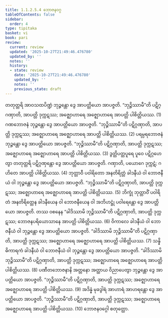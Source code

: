 ```yaml
---
title: 1.1.2.5.4 ဘောဇနဝဂ္ဂ
tableOfContents: false
sidebar:
  order: 4
type: tipitaka
basket: vi
book: pari
review:
  current: review
  updated: '2025-10-27T21:49:46.476780'
  updated_by: ''
  notes: ''
  history:
  - state: review
    date: '2025-10-27T21:49:46.476780'
    updated_by: ''
    notes: ''
    previous_state: draft
---
```



<ReviewStatus review={frontmatter.review} showDetails={true} />

<HypothesisAnnotation frontmatter={frontmatter} />

<DynamicBreadcrumb />

<Division number="168" book="pari" e="ch" v="5" p="65">

<Paragraph number="418" book="pari">
တတုတ္တရိ အာဝသထပိဏ္ဍံ ဘုဉ္ဇန္တော ဒွေ အာပတ္တိယော အာပဇ္ဇတိ. “ဘုဉ္ဇိဿာမီ”တိ ပဋိဂ္ဂဏှာတိ, အာပတ္တိ ဒုက္ကဋဿ; အဇ္ဈောဟာရေ အဇ္ဈောဟာရေ အာပတ္တိ ပါစိတ္တိယဿ. (1)
</Paragraph>

<Paragraph number="419" book="pari">
ဂဏဘောဇနံ ဘုဉ္ဇန္တော ဒွေ အာပတ္တိယော အာပဇ္ဇတိ. “ဘုဉ္ဇိဿာမီ”တိ ပဋိဂ္ဂဏှာတိ, အာပတ္တိ ဒုက္ကဋဿ; အဇ္ဈောဟာရေ အဇ္ဈောဟာရေ အာပတ္တိ ပါစိတ္တိယဿ. (2)
</Paragraph>

<Paragraph number="420" book="pari">
ပရမ္ပရဘောဇနံ ဘုဉ္ဇန္တော ဒွေ အာပတ္တိယော အာပဇ္ဇတိ. “ဘုဉ္ဇိဿာမီ”တိ ပဋိဂ္ဂဏှာတိ, အာပတ္တိ ဒုက္ကဋဿ; အဇ္ဈောဟာရေ အဇ္ဈောဟာရေ အာပတ္တိ ပါစိတ္တိယဿ. (3)
</Paragraph>

<Paragraph number="421" book="pari">
ဒွတ္တိပတ္တပူရေ ပူဝေ ပဋိဂ္ဂဟေတွာ တတုတ္တရိ ပဋိဂ္ဂဏှန္တော ဒွေ အာပတ္တိယော အာပဇ္ဇတိ. ဂဏှာတိ, ပယောဂေ ဒုက္ကဋံ; ဂဟိတေ အာပတ္တိ ပါစိတ္တိယဿ. (4)
</Paragraph>

<Paragraph number="422" book="pari">
ဘုတ္တာဝီ ပဝါရိတော အနတိရိတ္တံ ခါဒနီယံ ဝါ ဘောဇနီယံ ဝါ ဘုဉ္ဇန္တော ဒွေ အာပတ္တိယော အာပဇ္ဇတိ. “ဘုဉ္ဇိဿာမီ”တိ ပဋိဂ္ဂဏှာတိ, အာပတ္တိ ဒုက္ကဋဿ; အဇ္ဈောဟာရေ အဇ္ဈောဟာရေ အာပတ္တိ ပါစိတ္တိယဿ. (5)
</Paragraph>

<Paragraph number="423" book="pari">
ဘိက္ခုံ ဘုတ္တာဝိံ ပဝါရိတံ အနတိရိတ္တေန ခါဒနီယေန ဝါ ဘောဇနီယေန ဝါ အဘိဟဋ္ဌုံ ပဝါရေန္တော ဒွေ အာပတ္တိယော အာပဇ္ဇတိ. တဿ ဝစနေန “ခါဒိဿာမိ ဘုဉ္ဇိဿာမီ”တိ ပဋိဂ္ဂဏှာတိ, အာပတ္တိ ဒုက္ကဋဿ; ဘောဇနပရိယောသာနေ အာပတ္တိ ပါစိတ္တိယဿ. (6)
</Paragraph>

<Paragraph number="424" book="pari">
ဝိကာလေ ခါဒနီယံ ဝါ ဘောဇနီယံ ဝါ ဘုဉ္ဇန္တော ဒွေ အာပတ္တိယော အာပဇ္ဇတိ. “ခါဒိဿာမိ ဘုဉ္ဇိဿာမီ”တိ ပဋိဂ္ဂဏှာတိ, အာပတ္တိ ဒုက္ကဋဿ; အဇ္ဈောဟာရေ အဇ္ဈောဟာရေ အာပတ္တိ ပါစိတ္တိယဿ. (7)
</Paragraph>

<Paragraph number="425" book="pari">
သန္နိဓိကာရကံ ခါဒနီယံ ဝါ ဘောဇနီယံ ဝါ ဘုဉ္ဇန္တော ဒွေ အာပတ္တိယော အာပဇ္ဇတိ. “ခါဒိဿာမိ ဘုဉ္ဇိဿာမီ”တိ ပဋိဂ္ဂဏှာတိ, အာပတ္တိ ဒုက္ကဋဿ; အဇ္ဈောဟာရေ အဇ္ဈောဟာရေ အာပတ္တိ ပါစိတ္တိယဿ. (8)
</Paragraph>

<Paragraph number="426" book="pari">
ပဏီတဘောဇနာနိ အတ္တနော အတ္ထာယ ဝိညာပေတွာ ဘုဉ္ဇန္တော ဒွေ အာပတ္တိယော အာပဇ္ဇတိ. “ဘုဉ္ဇိဿာမီ”တိ ပဋိဂ္ဂဏှာတိ, အာပတ္တိ ဒုက္ကဋဿ; အဇ္ဈောဟာရေ အဇ္ဈောဟာရေ အာပတ္တိ ပါစိတ္တိယဿ. (9)
</Paragraph>

<Paragraph number="427" book="pari">
အဒိန္နံ မုခဒွါရံ အာဟာရံ အာဟရန္တော ဒွေ အာပတ္တိယော အာပဇ္ဇတိ. “ဘုဉ္ဇိဿာမီ”တိ ပဋိဂ္ဂဏှာတိ, အာပတ္တိ ဒုက္ကဋဿ; အဇ္ဈောဟာရေ အဇ္ဈောဟာရေ အာပတ္တိ ပါစိတ္တိယဿ. (10)

</Paragraph>
</Division>

<Paragraph number="428" type="center" book="pari">
ဘောဇနဝဂ္ဂေါ စတုတ္ထော.
</Paragraph>